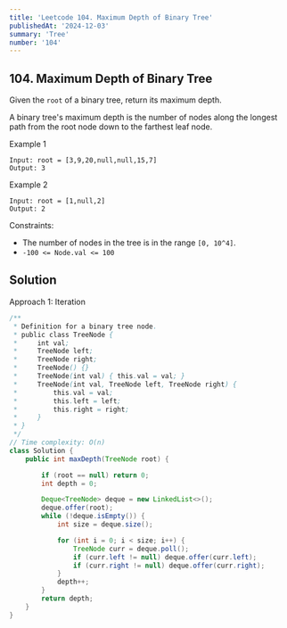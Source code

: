 ```yaml
---
title: 'Leetcode 104. Maximum Depth of Binary Tree'
publishedAt: '2024-12-03'
summary: 'Tree'
number: '104'
---
```


## 104. Maximum Depth of Binary Tree

Given the `root` of a binary tree, return its maximum depth.

A binary tree's maximum depth is the number of nodes along the longest path from the root node down to the farthest leaf node.


Example 1
`````
Input: root = [3,9,20,null,null,15,7]
Output: 3
`````

Example 2
`````
Input: root = [1,null,2]
Output: 2
`````

Constraints:

- The number of nodes in the tree is in the range `[0, 10^4]`.
- `-100 <= Node.val <= 100`

## Solution
Approach 1: Iteration
````JAVA
/**
 * Definition for a binary tree node.
 * public class TreeNode {
 *     int val;
 *     TreeNode left;
 *     TreeNode right;
 *     TreeNode() {}
 *     TreeNode(int val) { this.val = val; }
 *     TreeNode(int val, TreeNode left, TreeNode right) {
 *         this.val = val;
 *         this.left = left;
 *         this.right = right;
 *     }
 * }
 */
// Time complexity: O(n)
class Solution {
    public int maxDepth(TreeNode root) {

        if (root == null) return 0;
        int depth = 0;

        Deque<TreeNode> deque = new LinkedList<>();
        deque.offer(root);
        while (!deque.isEmpty()) {
            int size = deque.size();

            for (int i = 0; i < size; i++) {
                TreeNode curr = deque.poll();
                if (curr.left != null) deque.offer(curr.left);
                if (curr.right != null) deque.offer(curr.right);
            }
            depth++;
        }
        return depth;
    }
}
````